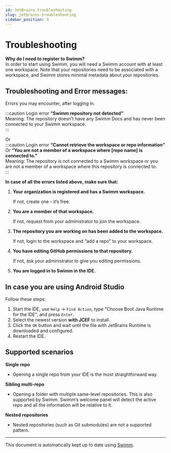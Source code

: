 ```yaml
---
id: JetBrains troubleshooting
slug: jetbrains-troubleshooting
sidebar_position: 3
---
```



# Troubleshooting

**Why do I need to register to Swimm?**<br/>
In order to start using Swimm, you will need a Swimm account with at least one workspace. Note that your repositories need to be associated with a workspace, and Swimm stores minimal metadata about your repositories.

## Troubleshooting and Error messages:

Errors you may encounter, after logging in.<br/>

:::caution
Login error **“Swimm repository not detected”**<br/>
Meaning: The repository doesn’t have any Swimm Docs and has never been connected to your Swimm workspace.<br/>
:::

Or<br/>
:::caution
Login error **“Cannot retrieve the workspace or repo information”**<br/>
Or **“You are not a member of a workspace where \[repo name\] is connected to.”**<br/>
Meaning: The repository is not connected to a Swimm workspace or you are not a member of a workspace where this repository is connected to.<br/>
:::

**In case of all the errors listed above, make sure that:**

1.  **Your organization is registered and has a Swimm workspace.**

    If not, create one - it’s free.

2.  **You are a member of that workspace.**

    If not, request from your administrator to join the workspace.

3.  **The repository you are working on has been added to the workspace.**

    If not, login to the workspace and “add a repo” to your workspace.

4.  **You have editing GitHub permissions to that repository.**

    If not, ask your administrator to give you editing permissions.

5.  **You are logged in to Swimm in the IDE.**

## In case you are using Android Studio

Follow these steps:

1. Start the IDE, use `Help` -> `Find Action`, type "Choose Boot Java Runtime for the IDE", and press `Enter`.
2. Select the newest version **with JCEF** to install.
3. Click the `OK` button and wait until the file with JetBrains Runtime is downloaded and configured.
4. Restart the IDE.


## Supported scenarios

**Single repo**

- Opening a single repo from your IDE is the most straightforward way.

**Sibling multi-repo**

- Opening a folder with multiple same-level repositories. This is also supported by Swimm. Swimm’s welcome panel will detect the active repo and all the information will be relative to it.

**Nested repositories**

- Nested repositories (such as Git submodules) are not a supported pattern.

---

This document is automatically kept up to date using [Swimm](https://swimm.io).
